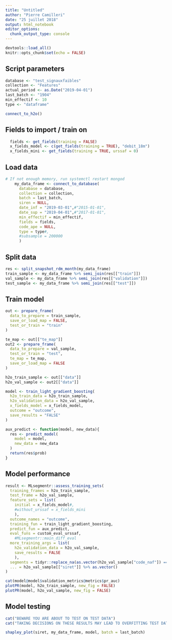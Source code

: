 ```yaml
---
title: "Untitled"
author: "Pierre Camilleri"
date: "25 juillet 2018"
output: html_notebook
editor_options:
  chunk_output_type: console
---
```


```r
devtools::load_all()
knitr::opts_chunk$set(echo = FALSE)
```

## Script parameters
```r
database <- "test_signauxfaibles"
collection <- "Features"
actual_period <- as.Date("2019-04-01")
last_batch <- "1904"
min_effectif <- 10
type <- "dataframe"
```

```r
connect_to_h2o()
```


## Fields to import / train on
```r
  fields <- get_fields(training = FALSE)
  x_fields_model <- c(get_fields(training = TRUE), "debit_18m")
  x_fields_mini <- get_fields(training = TRUE, urssaf = 0)
```

## Load data
```r
# If not enough memory, run systemctl restart mongod
    my_data_frame <- connect_to_database(
      database = database,
      collection = collection,
      batch = last_batch,
      siren = NULL,
      date_inf = "2019-03-01",#"2015-01-01",
      date_sup = "2019-04-01",#"2017-01-01",
      min_effectif = min_effectif,
      fields = fields,
      code_ape = NULL,
      type = type#,
      #subsample = 200000
      )
```

## Split data
```r
res <- split_snapshot_rdm_month(my_data_frame)
train_sample <- my_data_frame %>% semi_join(res[["train"]])
val_sample <- my_data_frame %>% semi_join(res[["validation"]])
test_sample <- my_data_frame %>% semi_join(res[["test"]])
```

## Train model
```r

out <- prepare_frame(
  data_to_prepare = train_sample,
  save_or_load_map = FALSE,
  test_or_train = "train"
)

te_map <- out[["te_map"]]
out2 <- prepare_frame(
  data_to_prepare = val_sample,
  test_or_train = "test",
  te_map = te_map,
  save_or_load_map = FALSE
)

h2o_train_sample <- out[["data"]]
h2o_val_sample <- out2[["data"]]

model <- train_light_gradient_boosting(
  h2o_train_data = h2o_train_sample,
  h2o_validation_data = h2o_val_sample,
  x_fields_model = x_fields_model,
  outcome = "outcome",
  save_results = "FALSE"
)

aux_predict <- function(model, new_data){
  res <- predict_model(
    model = model,
    new_data = new_data
  )
  return(res$prob)
}

```

## Model performance
```r
result <- MLsegmentr::assess_training_sets(
  training_frames = h2o_train_sample,
  test_frame = h2o_val_sample,
  feature_sets = list(
    initial = x_fields_model#,
    #without_urssaf = x_fields_mini
    ),
  outcome_names = "outcome",
  training_fun = train_light_gradient_boosting,
  predict_fun = aux_predict,
  eval_funs = custom_eval_urssaf,
    #MLsegmentr::main_diff_eval
  more_training_args = list(
    h2o_validation_data = h2o_val_sample,
    save_results = FALSE
    ),
  segments = tidyr::replace_na(as.vector(h2o_val_sample["code_naf"]) == "C", FALSE),
  ... = h2o_val_sample[["siret"]] %>% as.vector()
)
```

```r
cat(model@model$validation_metrics@metrics$pr_auc)
plotPR(model, h2o_train_sample, new_fig = FALSE)
plotPR(model, h2o_val_sample, new_fig = FALSE)
```

## Model testing
```r
cat("BEWARE YOU ARE ABOUT TO TEST ON TEST DATA")
cat("TAKING DECISIONS ON THESE RESULTS MAY LEAD TO OVERFITTING TEST DATA")
```

```r
shapley_plot(siret, my_data_frame, model, batch = last_batch)
```

